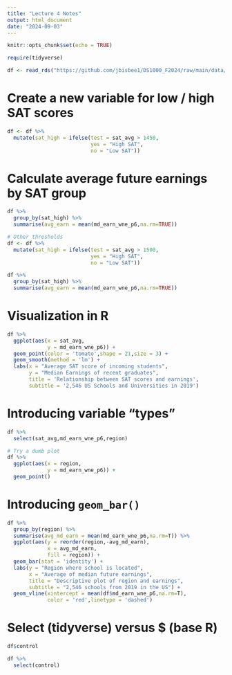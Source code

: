 ```yaml
---
title: "Lecture 4 Notes"
output: html_document
date: "2024-09-03"
---
```


```r
knitr::opts_chunk$set(echo = TRUE)
```

```r
require(tidyverse)

df <- read_rds("https://github.com/jbisbee1/DS1000_F2024/raw/main/data/sc_debt.Rds")
```

# Create a new variable for low / high SAT scores

```r
df <- df %>%
  mutate(sat_high = ifelse(test = sat_avg > 1450,
                           yes = "High SAT",
                           no = "Low SAT"))
```

# Calculate average future earnings by SAT group

```r
df %>%
  group_by(sat_high) %>%
  summarise(avg_earn = mean(md_earn_wne_p6,na.rm=TRUE))

# Other thresholds
df <- df %>%
  mutate(sat_high = ifelse(test = sat_avg > 1500,
                           yes = "High SAT",
                           no = "Low SAT"))

df %>%
  group_by(sat_high) %>%
  summarise(avg_earn = mean(md_earn_wne_p6,na.rm=TRUE))
```

# Visualization in R

```r
df %>%
  ggplot(aes(x = sat_avg,
             y = md_earn_wne_p6)) +
  geom_point(color = 'tomato',shape = 21,size = 3) + 
  geom_smooth(method = 'lm') + 
  labs(x = "Average SAT score of incoming students",
       y = "Median Earnings of recent graduates",
       title = 'Relationship between SAT scores and earnings',
       subtitle = '2,546 US Schools and Universities in 2019')
```

# Introducing variable "types"

```r
df %>%
  select(sat_avg,md_earn_wne_p6,region)

# Try a dumb plot
df %>%
  ggplot(aes(x = region,
             y = md_earn_wne_p6)) + 
  geom_point()
```

# Introducing `geom_bar()`

```r
df %>%
  group_by(region) %>%
  summarise(avg_md_earn = mean(md_earn_wne_p6,na.rm=T)) %>%
  ggplot(aes(y = reorder(region,-avg_md_earn),
             x = avg_md_earn,
             fill = region)) + 
  geom_bar(stat = 'identity') + 
  labs(y = "Region where school is located",
       x = "Average of median future earnings",
       title = "Descriptive plot of region and earnings",
       subtitle = "2,546 schools from 2019 in the US") + 
  geom_vline(xintercept = mean(df$md_earn_wne_p6,na.rm=T),
             color = 'red',linetype = 'dashed')
```

# Select (tidyverse) versus $ (base R)

```r
df$control

df %>%
  select(control)
```

